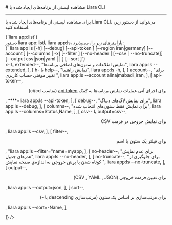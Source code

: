 
<Layout>
# مشاهده لیستی از برنامه‌های ایجاد شده با Liara CLI
<hr className="mb-2" />

برای 
مشاهده لیستی از برنامه‌های ایجاد شده با Liara CLI،
می‌توانید از دستور زیر، استفاده کنید: 

<div className="h-2" />
<div dir="ltr">
<Highlight className='bash'>
{`liara app:list`}
</Highlight>
</div>
<div className="h-2" />
<Asciinema id="list-apps" />


<Section id="command-parameters" title="پارامترهای دستور" />
دستور <Important>liara app:list</Important>یا <Important>liara app:ls</Important>، پارامترهای زیر را، می‌پذیرد:

<div className="h-2" />
<div dir="ltr">
<Highlight className='bash'>
{` liara app ls [-h] [--debug] [--api-token <value>] [--region iran|germany] [--account <value>] [--columns
    <value> | -x] [--filter <value>] [--no-header | [--csv | --no-truncate]] [--output csv|json|yaml |  | ] [--sort
    <value>]`}
</Highlight>
</div>

<Table headers={[
  "پارامتر",
  "توضیحات",
  "مثال",
]} data={[
  [
    <Important>x- یا extended--</Important>,
    "نمایش اطلاعات و ستون‌های اضافی برنامه‌ها",
    <Important>liara app:ls --extended</Important>,
  ],
  [
    <Important>h- یا help--</Important>,
    "نمایش راهنما",
    <Important>liara app:ls -h</Important>,
  ],
  [
    <Important>account--</Important>,
    "برای تغییر موقتی حساب کاربری ",
    <Important>liara app:ls --account alinajmabadi_iran</Important>,
  ],
  [
    <Important>api-token--</Important>,
    <div dir="rtl">
    <p> برای اجرای آنی عملیات نمایش برنامه‌ها به کمک <a href="/references/liara-api/about" className="blue-link">api token</a> (مناسب ci/cd)</p>
    </div>,
    <Important>****=liara app:ls --api-token</Important>,
  ],
  [
    <Important>debug--</Important>,
    "برای نمایش لاگ‌های دیباگ",
    <Important>liara app:ls --debug</Important>,
  ],
  [
    <Important>columns--</Important>,
    "برای نمایش فقط ستون‌های انتخاب شده",
    <Important>liara app:ls --columns=Status,Name</Important>,
  ],
  [
    <Important>csv-- یا output=csv--</Important>,
    <div dir="rtl">
    <p>برای نمایش خروجی در فرمت CSV</p>
    </div>,
    <Important>liara app:ls --csv</Important>,
  ],
  [
    <Important>filter--</Important>,
    <div dir="rtl">
    <p>برای فیلتر یک ستون با اسم</p>
    </div>,
    <Important>"liara app:ls --filter="name=myapp</Important>,
  ],
  [
    <Important>no-header--</Important>,
    "برای عدم نمایش هدرهای جدول",
    <Important>liara app:ls  --no-header</Important>,
  ],
  [
    <Important>no-truncate--</Important>,
    "برای جلوگیری از کوتاه شدن یا برش خروجی به اندازه‌ی صفحه نمایش ",
    <Important>liara app:ls  --no-truncate</Important>,
  ],
  [
    <Important>output--</Important>,
        <div dir="rtl">
    <p>برای تعیین فرمت خروجی (CSV , YAML , JSON)</p>
    </div>,
    <Important>liara app:ls  --output=json</Important>,
  ],
  [
    <Important>sort--</Important>,
        <div dir="rtl">
    <p>برای مرتب‌سازی بر اساس یک ستون (مرتب‌سازی descending با -)</p>
    </div>,
    <Important>liara app:ls --sort=-Name</Important>,
  ],
  
]} />
<div className="h-3" />

</Layout>